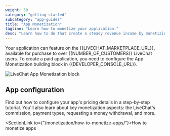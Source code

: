 ```yaml
---
weight: 30
category: "getting-started"
subcategory: "app-guides"
title: "App Monetization"
tagline: "Learn how to monetize your application."
desc: "Learn how to do that create a steady revenue income by monetizing your LiveChat integration."
---
```


Your application can feature on the {{LIVECHAT_MARKETPLACE_URL}}, available for purchase to over {{NUMBER_OF_CUSTOMERS}} LiveChat users. To create a paid application, you need to configure the App Monetization building block in {{DEVELOPER_CONSOLE_URL}}.

<div style="max-width: 600px">
  <img src="app-monetization-block-livechat.png" alt="LiveChat App Monetization block"/>
</div>

## App configuration

Find out how to configure your app's pricing details in a step-by-step tutorial. You'll also learn about key monetization aspects: the LiveChat's commission, payment types, requesting a money withdrawal, and more.

<SectionLink to={"/monetization/how-to-monetize-apps/"}>How to monetize apps</SectionLink>
